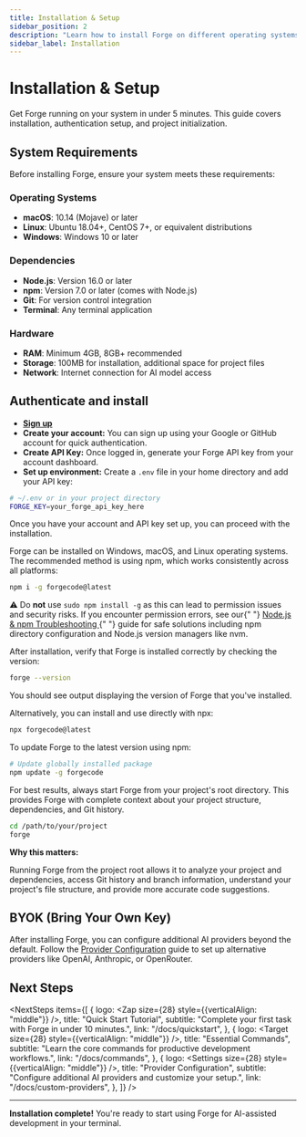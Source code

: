 ```yaml
---
title: Installation & Setup
sidebar_position: 2
description: "Learn how to install Forge on different operating systems."
sidebar_label: Installation
---
```



# Installation & Setup

Get Forge running on your system in under 5 minutes. This guide covers installation, authentication setup, and project initialization.

## System Requirements

Before installing Forge, ensure your system meets these requirements:

### Operating Systems

- **macOS**: 10.14 (Mojave) or later
- **Linux**: Ubuntu 18.04+, CentOS 7+, or equivalent distributions
- **Windows**: Windows 10 or later

### Dependencies

- **Node.js**: Version 16.0 or later
- **npm**: Version 7.0 or later (comes with Node.js)
- **Git**: For version control integration
- **Terminal**: Any terminal application

### Hardware

- **RAM**: Minimum 4GB, 8GB+ recommended
- **Storage**: 100MB for installation, additional space for project files
- **Network**: Internet connection for AI model access

## Authenticate and install

<Steps>
  <Step title="Sign Up for Forge">

- [**Sign up**](https://app.forgecode.dev/app/)
- **Create your account:** You can sign up using your Google or GitHub account for quick authentication.
- **Create API Key:** Once logged in, generate your Forge API key from your account dashboard.
- **Set up environment:** Create a `.env` file in your home directory and add your API key:

```bash
# ~/.env or in your project directory
FORGE_KEY=your_forge_api_key_here
```

<div className="mt-2 text-[15px] text-gray-600">
  Once you have your account and API key set up, you can proceed with the installation.
</div>

  </Step>
  
  <Step title="Install Forge (NPM Recommended)">

Forge can be installed on Windows, macOS, and Linux operating systems. The recommended method is using npm, which works consistently across all platforms:

```bash
npm i -g forgecode@latest
```

<div className="rounded-md border border-amber-300 bg-tailCall-border-dark-1000 px-4 py-2 mt-3 text-amber-900 text-sm flex items-start gap-2">
  <span className="mt-1 mr-2">⚠️</span>
  <span>
    Do <strong>not</strong> use <code>sudo npm install -g</code> as this can lead to permission issues and security
    risks. If you encounter permission errors, see our{" "}
    <a href="/docs/npm-troubleshooting" className="underline hover:no-underline">
      Node.js & npm Troubleshooting
    </a>{" "}
    guide for safe solutions including npm directory configuration and Node.js version managers like nvm.
  </span>
</div>

  </Step>
  
  <Step title="Verify Installation">

After installation, verify that Forge is installed correctly by checking the version:

```bash
forge --version
```

You should see output displaying the version of Forge that you've installed.

Alternatively, you can install and use directly with npx:

```bash
npx forgecode@latest
```

  </Step>
  
  <Step title="Update Forge">

To update Forge to the latest version using npm:

```bash
# Update globally installed package
npm update -g forgecode
```

  </Step>
  
  <Step title="Project Context Setup">

For best results, always start Forge from your project's root directory. This provides Forge with complete context about your project structure, dependencies, and Git history.

```bash
cd /path/to/your/project
forge
```

**Why this matters:**

Running Forge from the project root allows it to analyze your project and dependencies, access Git history and branch information, understand your project's file structure, and provide more accurate code suggestions.

  </Step>
  
</Steps>

## BYOK (Bring Your Own Key)

After installing Forge, you can configure additional AI providers beyond the default. Follow the [Provider Configuration](../custom-providers) guide to set up alternative providers like OpenAI, Anthropic, or OpenRouter.

## Next Steps


<NextSteps
  items={[
    {
      logo: <Zap size={28} style={{verticalAlign: "middle"}} />,
      title: "Quick Start Tutorial",
      subtitle: "Complete your first task with Forge in under 10 minutes.",
      link: "/docs/quickstart",
    },
    {
      logo: <Target size={28} style={{verticalAlign: "middle"}} />,
      title: "Essential Commands",
      subtitle: "Learn the core commands for productive development workflows.",
      link: "/docs/commands",
    },
    {
      logo: <Settings size={28} style={{verticalAlign: "middle"}} />,
      title: "Provider Configuration",
      subtitle: "Configure additional AI providers and customize your setup.",
      link: "/docs/custom-providers",
    },
  ]}
/>

---

**Installation complete!** You're ready to start using Forge for AI-assisted development in your terminal.
